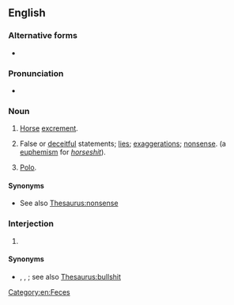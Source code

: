 {{also|horse-hockey}}
==English==

===Alternative forms===
* {{l|en|horse puckey}}

===Pronunciation===
* {{audio|En-au-horse hockey.ogg|Audio (AU)|lang=en}}

===Noun===
{{en-noun|-}}

# [[horse|Horse]] [[excrement]].
# {{lb|en|slang|euphemistic}} False or [[deceitful]] statements; [[lie]]s; [[exaggeration]]s; [[nonsense]]. (a [[euphemism]] for ''[[horseshit]]'').
# {{lb|en|sports}} [[polo|Polo]].

====Synonyms====
* See also [[Thesaurus:nonsense]]

===Interjection===
{{en-interj}}

# {{non-gloss definition|An expression of [[disbelief]] or [[disgust]].}}

====Synonyms====
* {{l|en|fiddlesticks}}, {{l|en|horsefeathers}}, {{l|en|pull the other one}}; see also [[Thesaurus:bullshit]]

[[Category:en:Feces]]
